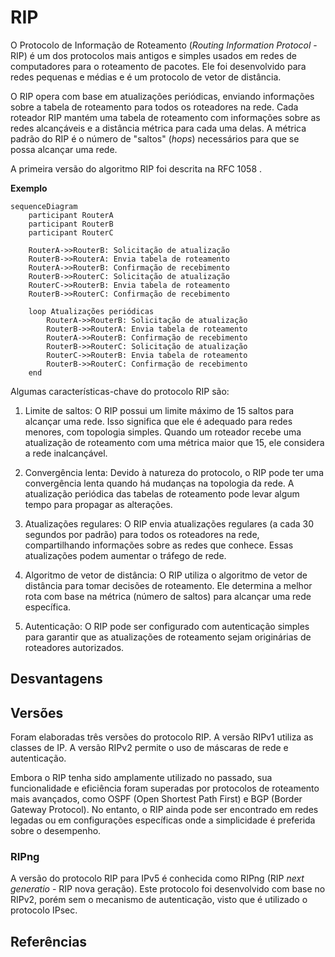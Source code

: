 
# RIP


O Protocolo de Informação de Roteamento (*Routing Information Protocol* - RIP) é um dos protocolos mais antigos e simples usados em redes de computadores para o roteamento de pacotes. Ele foi desenvolvido para redes pequenas e médias e é um protocolo de vetor de distância.

O RIP opera com base em atualizações periódicas, enviando informações sobre a tabela de roteamento para todos os roteadores na rede. Cada roteador RIP mantém uma tabela de roteamento com informações sobre as redes alcançáveis e a distância métrica para cada uma delas. A métrica padrão do RIP é o número de "saltos" (*hops*) necessários para que se possa alcançar uma rede.

A primeira versão do algoritmo RIP foi descrita na RFC 1058 <Bib bib="rfc_1058_site" link={true}/>. 

**Exemplo**  


```mermaid
sequenceDiagram
    participant RouterA
    participant RouterB
    participant RouterC

    RouterA->>RouterB: Solicitação de atualização
    RouterB->>RouterA: Envia tabela de roteamento
    RouterA->>RouterB: Confirmação de recebimento
    RouterB->>RouterC: Solicitação de atualização
    RouterC->>RouterB: Envia tabela de roteamento
    RouterB->>RouterC: Confirmação de recebimento

    loop Atualizações periódicas
        RouterA->>RouterB: Solicitação de atualização
        RouterB->>RouterA: Envia tabela de roteamento
        RouterA->>RouterB: Confirmação de recebimento
        RouterB->>RouterC: Solicitação de atualização
        RouterC->>RouterB: Envia tabela de roteamento
        RouterB->>RouterC: Confirmação de recebimento
    end

```


Algumas características-chave do protocolo RIP são:

1. Limite de saltos: O RIP possui um limite máximo de 15 saltos para alcançar uma rede. Isso significa que ele é adequado para redes menores, com topologia simples. Quando um roteador recebe uma atualização de roteamento com uma métrica maior que 15, ele considera a rede inalcançável.

2. Convergência lenta: Devido à natureza do protocolo, o RIP pode ter uma convergência lenta quando há mudanças na topologia da rede. A atualização periódica das tabelas de roteamento pode levar algum tempo para propagar as alterações.

3. Atualizações regulares: O RIP envia atualizações regulares (a cada 30 segundos por padrão) para todos os roteadores na rede, compartilhando informações sobre as redes que conhece. Essas atualizações podem aumentar o tráfego de rede.

4. Algoritmo de vetor de distância: O RIP utiliza o algoritmo de vetor de distância para tomar decisões de roteamento. Ele determina a melhor rota com base na métrica (número de saltos) para alcançar uma rede específica.

5. Autenticação: O RIP pode ser configurado com autenticação simples para garantir que as atualizações de roteamento sejam originárias de roteadores autorizados.



## Desvantagens
<Bib bib='torres_2009_book' page='434'/>

## Versões

Foram elaboradas três versões do protocolo RIP. A versão RIPv1 utiliza as classes de IP. A versão RIPv2 permite o uso de máscaras de rede e autenticação.

Embora o RIP tenha sido amplamente utilizado no passado, sua funcionalidade e eficiência foram superadas por protocolos de roteamento mais avançados, como OSPF (Open Shortest Path First) e BGP (Border Gateway Protocol). No entanto, o RIP ainda pode ser encontrado em redes legadas ou em configurações específicas onde a simplicidade é preferida sobre o desempenho.

### RIPng

A versão do protocolo RIP para IPv5 é conhecida como RIPng (RIP *next generatio* - RIP nova geração). Este protocolo foi desenvolvido com base no RIPv2, porém sem o mecanismo de autenticação, visto que é utilizado o protocolo IPsec.

## Referências

<Bib bib='torres_2009_book' type='abnt'/><br/>